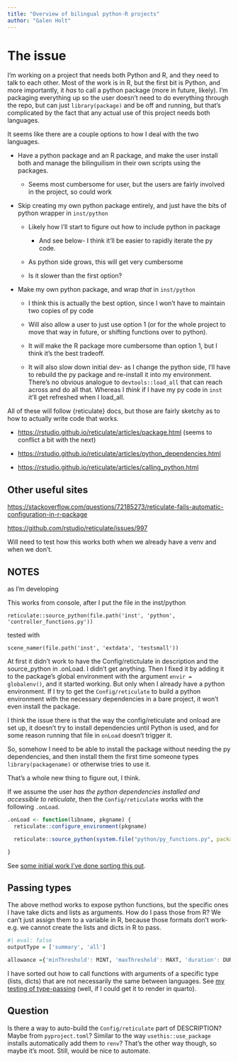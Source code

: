 ```yaml
---
title: "Overview of bilingual python-R projects"
author: "Galen Holt"
---
```


# The issue

I'm working on a project that needs both Python and R, and they need to talk to each other. Most of the work is in R, but the first bit is Python, and more importantly, it *has* to call a python package (more in future, likely). I'm packaging everything up so the user doesn't need to do everything through the repo, but can just `library(package)` and be off and running, but that's complicated by the fact that any actual use of this project needs both languages.

It seems like there are a couple options to how I deal with the two languages.

-   Have a python package and an R package, and make the user install both and manage the bilinguilism in their own scripts using the packages.

    -   Seems most cumbersome for user, but the users are fairly involved in the project, so could work

-   Skip creating my own python package entirely, and just have the bits of python wrapper in `inst/python`

    -   Likely how I'll start to figure out how to include python in package

        -   And see below- I think it'll be easier to rapidly iterate the py code.

    -   As python side grows, this will get very cumbersome

    -   Is it slower than the first option?

-   Make my own python package, and wrap *that* in `inst/python`

    -   I think this is actually the best option, since I won't have to maintain two copies of py code

    -   Will also allow a user to just use option 1 (or for the whole project to move that way in future, or shifting functions over to python).

    -   It *will* make the R package more cumbersome than option 1, but I think it's the best tradeoff.

    -   It will also slow down initial dev- as I change the python side, I'll have to rebuild the py package and re-install it into my environment. There's no obvious analogue to `devtools::load_all` that can reach across and do all that. Whereas I *think* if I have my py code in `inst` it'll get refreshed when I load_all.

All of these will follow {reticulate} docs, but those are fairly sketchy as to how to actually write code that works.

-   <https://rstudio.github.io/reticulate/articles/package.html> (seems to conflict a bit with the next)

-   <https://rstudio.github.io/reticulate/articles/python_dependencies.html>

-   <https://rstudio.github.io/reticulate/articles/calling_python.html>

## Other useful sites

<https://stackoverflow.com/questions/72185273/reticulate-fails-automatic-configuration-in-r-package>

<https://github.com/rstudio/reticulate/issues/997>

Will need to test how this works both when we already have a venv and when we don't.

## NOTES

as I'm developing

This works from console, after I put the file in the inst/python

    reticulate::source_python(file.path('inst', 'python', 'controller_functions.py'))

tested with

    scene_namer(file.path('inst', 'extdata', 'testsmall'))

At first it didn't work to have the Config/retictulate in description and the source_python in .onLoad. I didn't get anything. Then I fixed it by adding it to the package's global environment with the argument `envir = globalenv()`, and it started working. But only when I already have a python environment. If I try to get the `Config/reticulate` to build a python environment with the necessary dependencies in a bare project, it won't even install the package.

I think the issue there is that the way the config/reticulate and onload are set up, it doesn't try to install dependencies until Python is used, and for some reason running that file in `onLoad` doesn't trigger it.

So, somehow I need to be able to install the package without needing the py dependencies, and then install them the first time someone types `library(packagename)` or otherwise tries to use it.

That's a whole new thing to figure out, I think.

If we assume the user *has the python dependencies installed and accessible to reticulate*, then the `Config/reticulate` works with the following `.onLoad`.

``` r
.onLoad <- function(libname, pkgname) {
  reticulate::configure_environment(pkgname)

  reticulate::source_python(system.file("python/py_functions.py", package = 'packagename'), envir = globalenv())

}
```

See [some initial work I've done sorting this out](R_py_package.qmd).

## Passing types

The above method works to expose python functions, but the specific ones I have take dicts and lists as arguments. How do I pass those from R? We can't just assign them to a variable in R, because those formats don't work- e.g. we cannot create the lists and dicts in R to pass.

```r
#| eval: false
outputType = ['summary', 'all']

allowance ={'minThreshold': MINT, 'maxThreshold': MAXT, 'duration': DUR, 'drawdown': DRAW}
```

I have sorted out how to call functions with arguments of a specific type (lists, dicts) that are not necessarily the same between languages. See [my testing of type-passing](R_py_type_passing.qmd) (well, if I could get it to render in quarto).

## Question

Is there a way to auto-build the `Config/reticulate` part of DESCRIPTION? Maybe from `pyproject.toml`? Similar to the way `usethis::use_package` installs automatically add them to `renv`? That's the other way though, so maybe it's moot. Still, would be nice to automate.
